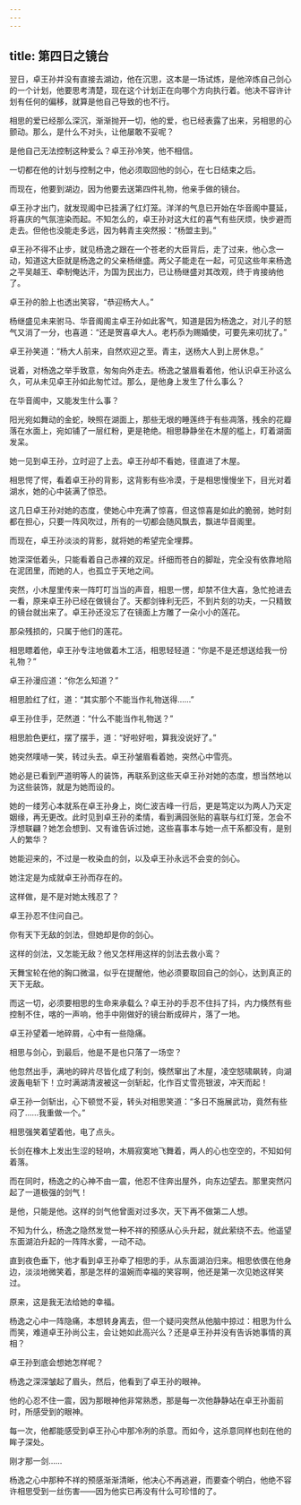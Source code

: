 ```yaml
---
---
---
```

title: 第四日之镜台
---




翌日，卓王孙并没有直接去湖边，他在沉思，这本是一场试炼，是他淬炼自己剑心的一个计划，他要思考清楚，现在这个计划正在向哪个方向执行着。他决不容许计划有任何的偏移，就算是他自己导致的也不行。

相思的爱已经那么深沉，渐渐抛开一切，他的爱，也已经表露了出来，另相思的心颤动。那么，是什么不对头，让他屡敢不妥呢？

是他自己无法控制这种爱么？卓王孙冷笑，他不相信。

一切都在他的计划与控制之中，他必须取回他的剑心，在七日结束之后。

而现在，他要到湖边，因为他要去送第四件礼物，他亲手做的镜台。

卓王孙才出门，就发现阁中已挂满了红灯笼。洋洋的气息已开始在华音阁中蔓延，将喜庆的气氛渲染而起。不知怎么的，卓王孙对这大红的喜气有些厌烦，快步避而走去。但他也没能走多远，因为韩青主突然报：“杨盟主到。”

卓王孙不得不止步，就见杨逸之跟在一个苍老的大臣背后，走了过来，他心念一动，知道这大臣就是杨逸之的父亲杨继盛。两父子能走在一起，可见这些年来杨逸之平吴越王、牵制俺达汗，为国为民出力，已让杨继盛对其改观，终于肯接纳他了。

卓王孙的脸上也透出笑容，“恭迎杨大人。”

杨继盛见未来驸马、华音阁阁主卓王孙如此客气，知道是因为杨逸之，对儿子的怒气又消了一分，也喜道：“还是贺喜卓大人。老朽忝为赐婚使，可要先来叨扰了。”

卓王孙笑道：“杨大人前来，自然欢迎之至。青主，送杨大人到上房休息。”

说着，对杨逸之举手致意，匆匆向外走去。杨逸之皱眉看着他，他认识卓王孙这么久，可从未见卓王孙如此匆忙过。那么，是他身上发生了什么事么？

在华音阁中，又能发生什么事？

阳光宛如舞动的金蛇，映照在湖面上，那些无垠的睡莲终于有些凋落，残余的花瓣落在水面上，宛如铺了一层红粉，更是艳绝。相思静静坐在木屋的槛上，盯着湖面发呆。

她一见到卓王孙，立时迎了上去。卓王孙却不看她，径直进了木屋。

相思愕了愕，看着卓王孙的背影，这背影有些冷漠，于是相思慢慢坐下，目光对着湖水，她的心中装满了惊恐。

这几日卓王孙对她的态度，使她心中充满了惊喜，但这惊喜是如此的脆弱，她时刻都在担心，只要一阵风吹过，所有的一切都会随风飘去，飘进华音阁里。

而现在，卓王孙淡淡的背影，就将她的希望完全埋葬。

她深深低着头，只能看着自己赤裸的双足。纤细而苍白的脚趾，完全没有依靠地陷在泥团里，而她的人，也孤立于天地之间。

突然，小木屋里传来一阵叮叮当当的声音，相思一愣，却禁不住大喜，急忙抢进去一看，原来卓王孙已经在做镜台了。天都剑锋利无匹，不到片刻的功夫，一只精致的镜台就出来了。卓王孙还没忘了在镜面上方雕了一朵小小的莲花。

那朵残损的，只属于他们的莲花。

相思瞟着他，卓王孙专注地做着木工活，相思轻轻道：“你是不是还想送给我一份礼物？”

卓王孙漫应道：“你怎么知道？”

相思脸红了红，道：“其实那个不能当作礼物送得……”

卓王孙住手，茫然道：“什么不能当作礼物送？”

相思脸色更红，摆了摆手，道：“好啦好啦，算我没说好了。”

她突然噗哧一笑，转过头去。卓王孙皱眉看着她，突然心中雪亮。

她必是已看到严道明等人的装饰，再联系到这些天卓王孙对她的态度，想当然地以为这些装饰，就是为她而设的。

她的一缕芳心本就系在卓王孙身上，岗仁波吉峰一行后，更是笃定以为两人乃天定姻缘，再无更改。此时见到卓王孙的柔情，看到满园张贴的喜联与红灯笼，怎会不浮想联翩？她怎会想到、又有谁告诉过她，这些喜事本与她一点干系都没有，是别人的繁华？

她能迎来的，不过是一枚染血的剑，以及卓王孙永远不会变的剑心。

她注定是为成就卓王孙而存在的。

这样做，是不是对她太残忍了？

卓王孙忍不住问自己。

你有天下无敌的剑法，但她却是你的剑心。

这样的剑法，又怎能无敌？他又怎样用这样的剑法去救小鸾？

天舞宝轮在他的胸口微温，似乎在提醒他，他必须要取回自己的剑心，达到真正的天下无敌。

而这一切，必须要相思的生命来承载么？卓王孙的手忍不住抖了抖，内力倏然有些控制不住，喀的一声响，他手中刚做好的镜台断成碎片，落了一地。

卓王孙望着一地碎屑，心中有一些隐痛。

相思与剑心，到最后，他是不是也只落了一场空？

他忽然出手，满地的碎片尽皆化成了利剑，倏然窜出了木屋，凌空怒啸飙转，向湖波轰电斩下！立时满湖清波被这一剑斩起，化作百丈雪亮银波，冲天而起！

卓王孙一剑斩出，心下顿觉不妥，转头对相思笑道：“多日不施展武功，竟然有些闷了……我重做一个。”

相思强笑着望着他，电了点头。

长剑在橡木上发出生涩的轻响，木屑寂寞地飞舞着，两人的心也空空的，不知如何着落。

而在同时，杨逸之的心神不由一震，他忍不住奔出屋外，向东边望去。那里突然闪起了一道极强的剑气！

是他，只能是他。这样的剑气他曾面对过多次，天下再不做第二人想。

不知为什么，杨逸之隐然发觉一种不祥的预感从心头升起，就此萦绕不去。他遥望东面湖泊升起的一阵阵水雾，一动不动。

直到夜色垂下，他才看到卓王孙牵了相思的手，从东面湖泊归来。相思依偎在他身边，淡淡地微笑着，那是怎样的温婉而幸福的笑容啊，他还是第一次见她这样笑过。

原来，这是我无法给她的幸福。

杨逸之心中一阵隐痛，本想转身离去，但一个疑问突然从他脑中掠过：相思为什么而笑，难道卓王孙尚公主，会让她如此高兴么？还是卓王孙并没有告诉她事情的真相？

卓王孙到底会想她怎样呢？

杨逸之深深皱起了眉头，然后，他看到了卓王孙的眼神。

他的心忍不住一震，因为那眼神他非常熟悉，那是每一次他静静站在卓王孙面前时，所感受到的眼神。

每一次，他都能感受到卓王孙心中那冷冽的杀意。而如今，这杀意同样也刻在他的眸子深处。

刚才那一剑……

杨逸之心中那种不祥的预感渐渐清晰，他决心不再逃避，而要查个明白，他绝不容许相思受到一丝伤害——因为他实已再没有什么可珍惜的了。